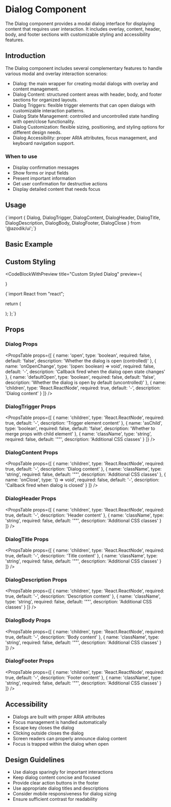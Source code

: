 
# Dialog Component

The Dialog component provides a modal dialog interface for displaying content that requires user interaction. It includes overlay, content, header, body, and footer sections with customizable styling and accessibility features.

## Introduction

The Dialog component includes several complementary features to handle various modal and overlay interaction scenarios:

- Dialog: the main wrapper for creating modal dialogs with overlay and content management.
- Dialog Content: structured content areas with header, body, and footer sections for organized layouts.
- Dialog Triggers: flexible trigger elements that can open dialogs with customizable interaction patterns.
- Dialog State Management: controlled and uncontrolled state handling with open/close functionality.
- Dialog Customization: flexible sizing, positioning, and styling options for different design needs.
- Dialog Accessibility: proper ARIA attributes, focus management, and keyboard navigation support.

### When to use
- Display confirmation messages
- Show forms or input fields
- Present important information
- Get user confirmation for destructive actions
- Display detailed content that needs focus

## Usage

<CodeBlock language="tsx">
{`import { Dialog, DialogTrigger, DialogContent, DialogHeader, DialogTitle, DialogDescription, DialogBody, DialogFooter, DialogClose } from '@azodik/ui';`}
</CodeBlock>

## Basic Example

<ComponentRenderer componentName="dialog" />

## Custom Styling

<CodeBlockWithPreview 
  title="Custom Styled Dialog"
  preview={
    <Dialog>
      <DialogTrigger asChild>
        <Button>Open Custom Dialog</Button>
      </DialogTrigger>
      <DialogContent className="max-w-2xl">
        <DialogHeader>
          <DialogTitle>Custom Styled Dialog</DialogTitle>
          <DialogDescription>
            This dialog has custom styling and larger width.
          </DialogDescription>
        </DialogHeader>
        <DialogBody>
          <div className="grid grid-cols-2 gap-4">
            <Card>
              <CardContent className="p-4">
                <h3 className="font-semibold mb-2">Feature 1</h3>
                <p className="text-sm text-gray-600">Description of feature 1</p>
              </CardContent>
            </Card>
            <Card>
              <CardContent className="p-4">
                <h3 className="font-semibold mb-2">Feature 2</h3>
                <p className="text-sm text-gray-600">Description of feature 2</p>
              </CardContent>
            </Card>
          </div>
        </DialogBody>
        <DialogFooter>
          <Button variant="outline">Cancel</Button>
          <Button>Save Changes</Button>
        </DialogFooter>
      </DialogContent>
    </Dialog>
  }
>
{`import React from "react";

  return (
    <Dialog>
      <DialogTrigger asChild>
        <Button>Open Custom Dialog</Button>
      </DialogTrigger>
      <DialogContent className="max-w-2xl">
        <DialogHeader>
          <DialogTitle>Custom Styled Dialog</DialogTitle>
          <DialogDescription>
            This dialog has custom styling and larger width.
          </DialogDescription>
        </DialogHeader>
        <DialogBody>
          <div className="grid grid-cols-2 gap-4">
            <Card>
              <CardContent className="p-4">
                <h3 className="font-semibold mb-2">Feature 1</h3>
                <p className="text-sm text-gray-600">Description of feature 1</p>
              </CardContent>
            </Card>
            <Card>
              <CardContent className="p-4">
                <h3 className="font-semibold mb-2">Feature 2</h3>
                <p className="text-sm text-gray-600">Description of feature 2</p>
              </CardContent>
            </Card>
          </div>
        </DialogBody>
        <DialogFooter>
          <Button variant="outline">Cancel</Button>
          <Button>Save Changes</Button>
        </DialogFooter>
        <DialogClose />
      </DialogContent>
    </Dialog>
  );
};`}
</CodeBlockWithPreview>

## Props

### Dialog Props

<PropsTable props={[
  {
    name: 'open',
    type: 'boolean',
    required: false,
    default: 'false',
    description: 'Whether the dialog is open (controlled)'
  },
  {
    name: 'onOpenChange',
    type: '(open: boolean) => void',
    required: false,
    default: '-',
    description: 'Callback fired when the dialog open state changes'
  },
  {
    name: 'defaultOpen',
    type: 'boolean',
    required: false,
    default: 'false',
    description: 'Whether the dialog is open by default (uncontrolled)'
  },
  {
    name: 'children',
    type: 'React.ReactNode',
    required: true,
    default: '-',
    description: 'Dialog content'
  }
]} />

### DialogTrigger Props

<PropsTable props={[
  {
    name: 'children',
    type: 'React.ReactNode',
    required: true,
    default: '-',
    description: 'Trigger element content'
  },
  {
    name: 'asChild',
    type: 'boolean',
    required: false,
    default: 'false',
    description: 'Whether to merge props with child element'
  },
  {
    name: 'className',
    type: 'string',
    required: false,
    default: '""',
    description: 'Additional CSS classes'
  }
]} />

### DialogContent Props

<PropsTable props={[
  {
    name: 'children',
    type: 'React.ReactNode',
    required: true,
    default: '-',
    description: 'Dialog content'
  },
  {
    name: 'className',
    type: 'string',
    required: false,
    default: '""',
    description: 'Additional CSS classes'
  },
  {
    name: 'onClose',
    type: '() => void',
    required: false,
    default: '-',
    description: 'Callback fired when dialog is closed'
  }
]} />

### DialogHeader Props

<PropsTable props={[
  {
    name: 'children',
    type: 'React.ReactNode',
    required: true,
    default: '-',
    description: 'Header content'
  },
  {
    name: 'className',
    type: 'string',
    required: false,
    default: '""',
    description: 'Additional CSS classes'
  }
]} />

### DialogTitle Props

<PropsTable props={[
  {
    name: 'children',
    type: 'React.ReactNode',
    required: true,
    default: '-',
    description: 'Title content'
  },
  {
    name: 'className',
    type: 'string',
    required: false,
    default: '""',
    description: 'Additional CSS classes'
  }
]} />

### DialogDescription Props

<PropsTable props={[
  {
    name: 'children',
    type: 'React.ReactNode',
    required: true,
    default: '-',
    description: 'Description content'
  },
  {
    name: 'className',
    type: 'string',
    required: false,
    default: '""',
    description: 'Additional CSS classes'
  }
]} />

### DialogBody Props

<PropsTable props={[
  {
    name: 'children',
    type: 'React.ReactNode',
    required: true,
    default: '-',
    description: 'Body content'
  },
  {
    name: 'className',
    type: 'string',
    required: false,
    default: '""',
    description: 'Additional CSS classes'
  }
]} />

### DialogFooter Props

<PropsTable props={[
  {
    name: 'children',
    type: 'React.ReactNode',
    required: true,
    default: '-',
    description: 'Footer content'
  },
  {
    name: 'className',
    type: 'string',
    required: false,
    default: '""',
    description: 'Additional CSS classes'
  }
]} />

## Accessibility

- Dialogs are built with proper ARIA attributes
- Focus management is handled automatically
- Escape key closes the dialog
- Clicking outside closes the dialog
- Screen readers can properly announce dialog content
- Focus is trapped within the dialog when open

## Design Guidelines

- Use dialogs sparingly for important interactions
- Keep dialog content concise and focused
- Provide clear action buttons in the footer
- Use appropriate dialog titles and descriptions
- Consider mobile responsiveness for dialog sizing
- Ensure sufficient contrast for readability
